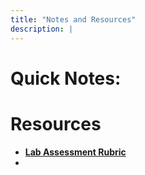 ```yaml
---
title: "Notes and Resources"
description: |
---
```



<style>
body {
text-align: justify}
</style>

# Quick Notes:  



# Resources  

+ **[Lab Assessment Rubric](https://emailsc-my.sharepoint.com/:b:/g/personal/ahmedf_email_sc_edu/Ebq5hQTjNd9PkViku725LnkB_1BUYHKYxn6Gux4Wk_Xjkw?e=ph0XrS)**
+ **[]()**

